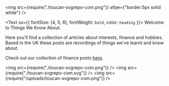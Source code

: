 <img src={require("./toucan-svgrepo-com.png")} stlye={"border:5px solid white"} />

<Text sx={{ fontSize: [4, 5, 6], fontWeight: `bold`, color: `heading` }}>
  Welcome to Things We Know About.
</Text>

Here you'll find a collection of articles about interests, finance and hobbies. Based in the UK these posts are recordings of things we've learnt and know about.

Check out our collection of finance posts [here](https://twka.netlify.com/tags/finance).

<img src={require("./toucan-svgrepo-com.png")} />
<img src={require("./toucan-svgrepo-com.svg")} />
<img src={require("/uploads/toucan-svgrepo-com.png")} />